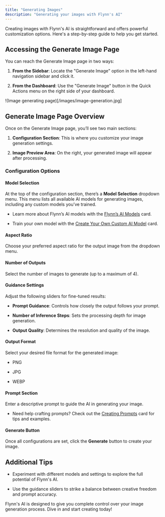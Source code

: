 ```yaml
---
title: "Generating Images"
description: "Generating your images with Flynn's AI"
---
```


Creating images with Flynn's AI is straightforward and offers powerful customization options. Here's a step-by-step guide to help you get started.

## Accessing the Generate Image Page

You can reach the Generate Image page in two ways:

1. **From the Sidebar**: Locate the "Generate Image" option in the left-hand navigation sidebar and click it.

2. **From the Dashboard**: Use the "Generate Image" button in the Quick Actions menu on the right side of your dashboard.

!(Image generating page)[/images/image-generation.jpg]

## Generate Image Page Overview

Once on the Generate Image page, you’ll see two main sections:

1. **Configuration Section**: This is where you customize your image generation settings.

2. **Image Preview Area**: On the right, your generated image will appear after processing.

### Configuration Options

#### Model Selection

At the top of the configuration section, there’s a **Model Selection** dropdown menu. This menu lists all available AI models for generating images, including any custom models you’ve trained.

* Learn more about Flynn’s AI models with the [Flynn’s AI Models](#) card.

* Train your own model with the [Create Your Own Custom AI Model](#) card.

#### Aspect Ratio

Choose your preferred aspect ratio for the output image from the dropdown menu.

#### Number of Outputs

Select the number of images to generate (up to a maximum of 4).

#### Guidance Settings

Adjust the following sliders for fine-tuned results:

* **Prompt Guidance**: Controls how closely the output follows your prompt.

* **Number of Inference Steps**: Sets the processing depth for image generation.

* **Output Quality**: Determines the resolution and quality of the image.

#### Output Format

Select your desired file format for the generated image:

* PNG

* JPG

* WEBP

#### Prompt Section

Enter a descriptive prompt to guide the AI in generating your image.

* Need help crafting prompts? Check out the [Creating Prompts](#) card for tips and examples.

#### Generate Button

Once all configurations are set, click the **Generate** button to create your image.

## Additional Tips

* Experiment with different models and settings to explore the full potential of Flynn's AI.

* Use the guidance sliders to strike a balance between creative freedom and prompt accuracy.

Flynn's AI is designed to give you complete control over your image generation process. Dive in and start creating today!